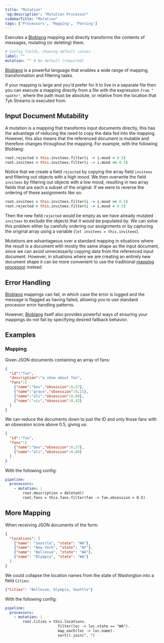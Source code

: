 ```yaml
---
title: "Mutation"
'og:description': "Mutation Processor"
sidebarTitle: "Mutation"
tags: ['Processors', 'Mapping', 'Parsing']
---
```


Executes a [Bloblang](/5.5/product-stack/tyk-streaming/guides/bloblang/overview) mapping and directly transforms the contents of messages, mutating (or deleting) them.



```yml
# Config fields, showing default values
label: ""
mutation: "" # No default (required)
```

[Bloblang](/5.5/product-stack/tyk-streaming/guides/bloblang/overview) is a powerful language that enables a wide range of mapping, transformation and filtering tasks.

If your mapping is large and you'd prefer for it to live in a separate file then you can execute a mapping directly from a file with the expression `from "<path>"`, where the path must be absolute, or relative from the location that Tyk Streams is executed from.

## Input Document Mutability

A mutation is a mapping that transforms input documents directly, this has the advantage of reducing the need to copy the data fed into the mapping. However, this also means that the referenced document is mutable and therefore changes throughout the mapping. For example, with the following Bloblang:

```coffee
root.rejected = this.invitees.filter(i -> i.mood < 0.5)
root.invitees = this.invitees.filter(i -> i.mood >= 0.5)
```

Notice that we create a field `rejected` by copying the array field `invitees` and filtering out objects with a high mood. We then overwrite the field `invitees` by filtering out objects with a low mood, resulting in two array fields that are each a subset of the original. If we were to reverse the ordering of these assignments like so:

```coffee
root.invitees = this.invitees.filter(i -> i.mood >= 0.5)
root.rejected = this.invitees.filter(i -> i.mood < 0.5)
```

Then the new field `rejected` would be empty as we have already mutated `invitees` to exclude the objects that it would be populated by. We can solve this problem either by carefully ordering our assignments or by capturing the original array using a variable (`let invitees = this.invitees`).

Mutations are advantageous over a standard mapping in situations where the result is a document with mostly the same shape as the input document, since we can avoid unnecessarily copying data from the referenced input document. However, in situations where we are creating an entirely new document shape it can be more convenient to use the traditional [mapping processor](/5.5/product-stack/tyk-streaming/configuration/processors/mapping) instead.

## Error Handling

[Bloblang](/5.5/product-stack/tyk-streaming/guides/bloblang/overview) mappings can fail, in which case the error is logged and the message is flagged as having failed, allowing you to use standard processor error handling patterns.

However, [Bloblang](/5.5/product-stack/tyk-streaming/guides/bloblang/overview) itself also provides powerful ways of ensuring your mappings do not fail by specifying desired fallback behavior.


## Examples

### Mapping

Given JSON documents containing an array of fans:

```json
{
  "id":"foo",
  "description":"a show about foo",
  "fans":[
    {"name":"bev","obsession":0.57},
    {"name":"grace","obsession":0.21},
    {"name":"ali","obsession":0.89},
    {"name":"vic","obsession":0.43}
  ]
}
```

We can reduce the documents down to just the ID and only those fans with an obsession score above 0.5, giving us:

```json
{
  "id":"foo",
  "fans":[
    {"name":"bev","obsession":0.57},
    {"name":"ali","obsession":0.89}
  ]
}
```

With the following config:

```yaml
pipeline:
  processors:
    - mutation: |
        root.description = deleted()
        root.fans = this.fans.filter(fan -> fan.obsession > 0.5)
```

## More Mapping

When receiving JSON documents of the form:

```json
{
  "locations": [
    {"name": "Seattle", "state": "WA"},
    {"name": "New York", "state": "NY"},
    {"name": "Bellevue", "state": "WA"},
    {"name": "Olympia", "state": "WA"}
  ]
}
```

We could collapse the location names from the state of Washington into a field `Cities`:

```json
{"Cities": "Bellevue, Olympia, Seattle"}
```

With the following config:

```yaml
pipeline:
  processors:
    - mutation: |
        root.Cities = this.locations.
                        filter(loc -> loc.state == "WA").
                        map_each(loc -> loc.name).
                        sort().join(", ")
```

